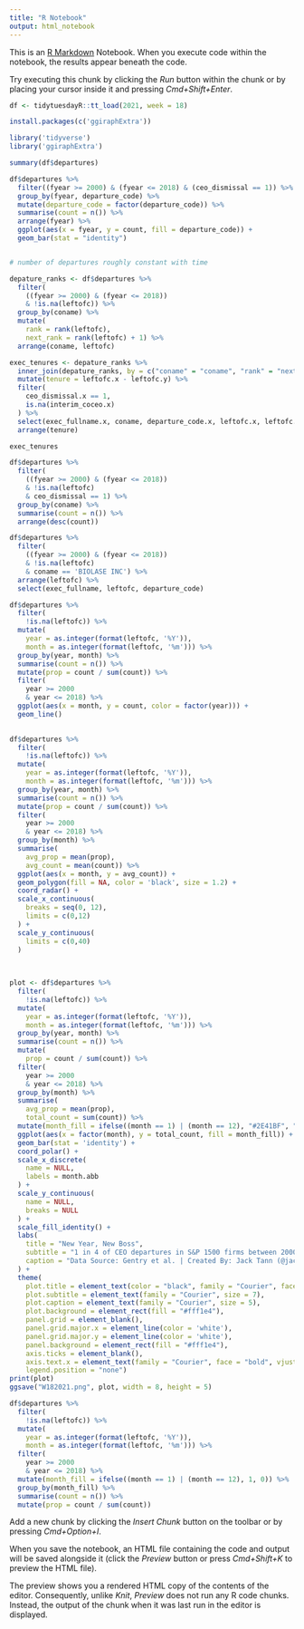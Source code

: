 ```yaml
---
title: "R Notebook"
output: html_notebook
---
```


This is an [R Markdown](http://rmarkdown.rstudio.com) Notebook. When you execute code within the notebook, the results appear beneath the code. 

Try executing this chunk by clicking the *Run* button within the chunk or by placing your cursor inside it and pressing *Cmd+Shift+Enter*. 

```r
df <- tidytuesdayR::tt_load(2021, week = 18)
```

```r
install.packages(c('ggiraphExtra'))
```


```r
library('tidyverse')
library('ggiraphExtra')
```

```r
summary(df$departures)
```


```r
df$departures %>%
  filter((fyear >= 2000) & (fyear <= 2018) & (ceo_dismissal == 1)) %>%
  group_by(fyear, departure_code) %>%
  mutate(departure_code = factor(departure_code)) %>%
  summarise(count = n()) %>%
  arrange(fyear) %>%
  ggplot(aes(x = fyear, y = count, fill = departure_code)) +
  geom_bar(stat = "identity")


# number of departures roughly constant with time
```

```r
depature_ranks <- df$departures %>%
  filter(
    ((fyear >= 2000) & (fyear <= 2018))
    & !is.na(leftofc)) %>%
  group_by(coname) %>%
  mutate(
    rank = rank(leftofc),
    next_rank = rank(leftofc) + 1) %>%
  arrange(coname, leftofc) 

exec_tenures <- depature_ranks %>%
  inner_join(depature_ranks, by = c("coname" = "coname", "rank" = "next_rank")) %>%
  mutate(tenure = leftofc.x - leftofc.y) %>%
  filter(
    ceo_dismissal.x == 1,
    is.na(interim_coceo.x)
  ) %>%
  select(exec_fullname.x, coname, departure_code.x, leftofc.x, leftofc.y, tenure, notes.x) %>%
  arrange(tenure)

exec_tenures
```

```r
df$departures %>%
  filter(
    ((fyear >= 2000) & (fyear <= 2018))
    & !is.na(leftofc)
    & ceo_dismissal == 1) %>%
  group_by(coname) %>%
  summarise(count = n()) %>%
  arrange(desc(count))
```

```r
df$departures %>%
  filter(
    ((fyear >= 2000) & (fyear <= 2018))
    & !is.na(leftofc)
    & coname == 'BIOLASE INC') %>%
  arrange(leftofc) %>%
  select(exec_fullname, leftofc, departure_code)
```

```r
df$departures %>%
  filter(
    !is.na(leftofc)) %>%
  mutate(
    year = as.integer(format(leftofc, '%Y')),
    month = as.integer(format(leftofc, '%m'))) %>%
  group_by(year, month) %>%
  summarise(count = n()) %>%
  mutate(prop = count / sum(count)) %>%
  filter(
    year >= 2000
    & year <= 2018) %>%
  ggplot(aes(x = month, y = count, color = factor(year))) +
  geom_line()
  
```

```r
df$departures %>%
  filter(
    !is.na(leftofc)) %>%
  mutate(
    year = as.integer(format(leftofc, '%Y')),
    month = as.integer(format(leftofc, '%m'))) %>%
  group_by(year, month) %>%
  summarise(count = n()) %>%
  mutate(prop = count / sum(count)) %>%
  filter(
    year >= 2000
    & year <= 2018) %>%
  group_by(month) %>%
  summarise(
    avg_prop = mean(prop),
    avg_count = mean(count)) %>%
  ggplot(aes(x = month, y = avg_count)) +
  geom_polygon(fill = NA, color = 'black', size = 1.2) +
  coord_radar() +
  scale_x_continuous(
    breaks = seq(0, 12),
    limits = c(0,12)
  ) +
  scale_y_continuous(
    limits = c(0,40)
  )
  
  
```

```r
plot <- df$departures %>%
  filter(
    !is.na(leftofc)) %>%
  mutate(
    year = as.integer(format(leftofc, '%Y')),
    month = as.integer(format(leftofc, '%m'))) %>%
  group_by(year, month) %>%
  summarise(count = n()) %>%
  mutate(
    prop = count / sum(count)) %>%
  filter(
    year >= 2000
    & year <= 2018) %>%
  group_by(month) %>%
  summarise(
    avg_prop = mean(prop),
    total_count = sum(count)) %>%
  mutate(month_fill = ifelse((month == 1) | (month == 12), "#2E41BF", "#cfcfd6")) %>%
  ggplot(aes(x = factor(month), y = total_count, fill = month_fill)) +
  geom_bar(stat = 'identity') +
  coord_polar() +
  scale_x_discrete(
    name = NULL,
    labels = month.abb
  ) +
  scale_y_continuous(
    name = NULL,
    breaks = NULL
  ) +
  scale_fill_identity() +
  labs(
    title = "New Year, New Boss",
    subtitle = "1 in 4 of CEO departures in S&P 1500 firms between 2000 and 2018 took \nplace in the first or last month of the calendar year",
    caption = "Data Source: Gentry et al. | Created By: Jack Tann (@jacktann3)"
  ) +
  theme(
    plot.title = element_text(color = "black", family = "Courier", face = "bold", size = 15),
    plot.subtitle = element_text(family = "Courier", size = 7),
    plot.caption = element_text(family = "Courier", size = 5),
    plot.background = element_rect(fill = "#fff1e4"),
    panel.grid = element_blank(),
    panel.grid.major.x = element_line(color = 'white'),
    panel.grid.major.y = element_line(color = 'white'),
    panel.background = element_rect(fill = "#fff1e4"),
    axis.ticks = element_blank(),
    axis.text.x = element_text(family = "Courier", face = "bold", vjust = 10, size = 8),
    legend.position = "none")
print(plot)
ggsave("W182021.png", plot, width = 8, height = 5)
```

```r
df$departures %>%
  filter(
    !is.na(leftofc)) %>%
  mutate(
    year = as.integer(format(leftofc, '%Y')),
    month = as.integer(format(leftofc, '%m'))) %>%
  filter(
    year >= 2000
    & year <= 2018) %>%
  mutate(month_fill = ifelse((month == 1) | (month == 12), 1, 0)) %>%
  group_by(month_fill) %>%
  summarise(count = n()) %>%
  mutate(prop = count / sum(count))
```

Add a new chunk by clicking the *Insert Chunk* button on the toolbar or by pressing *Cmd+Option+I*.

When you save the notebook, an HTML file containing the code and output will be saved alongside it (click the *Preview* button or press *Cmd+Shift+K* to preview the HTML file). 

The preview shows you a rendered HTML copy of the contents of the editor. Consequently, unlike *Knit*, *Preview* does not run any R code chunks. Instead, the output of the chunk when it was last run in the editor is displayed.

